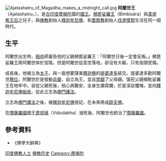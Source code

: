 {{disputed|time=2016-03-09T03:50:11+00:00}}
[[File:Ajatashatru_of_Magadha_makes_a_midnight_call.jpg|thumb]]
'''阿闍世王'''（Ajatashatru，{{bd|？||前461年||}}），是[[古印度|古印度]][[摩揭陀|摩揭陀]]國的[[國王|國王]]。[[頻毘娑羅王|頻毘娑羅王]]（Bimbisāra）與[[:wikisource:zh:佛學大辭典/韋提希|韋提希王后]]之兒子，與[[佛教|佛教]]創始人[[釋迦牟尼佛|釋迦牟尼佛]]、和[[耆那教|耆那教]]創始人[[伐達摩那|伐達摩那]]生活在同一個時代。

== 生平 ==
阿闍世出生時，[[相命|相命]]師稟告他的父親頻毘娑羅王：「阿闍世日後一定會反叛。」頻毘娑羅王將阿闍世摔於宮階，但是阿闍世從高空落地，卻沒有大礙，只有指頭受傷。

成長後，他被立為[[太子|太子]]，與一直想要謀害[[釋迦佛|釋迦佛]]的[[提婆達多|提婆達多]]結交。提婆達多勸阿闍世[[篡位|篡位]]，阿闍世於是發動[[兵變|兵變]]，自立為王，並且[[禁錮|禁錮]]了父母親。饿死父親頻毗娑羅王在地牢中。自從父親死後，他心病難安，全身生瘡腐爛，於是深自懺悔，並向[[釋迦牟尼佛|釋迦牟尼佛]][[皈依|皈依]]，從此立志為[[佛門|佛門]][[護法|護法]]。

立志為[[佛門|佛門]][[護法|護法]]之後，被[[釋迦牟尼佛|釋迦牟尼佛]]授記，在未來將成[[辟支佛|辟支佛]]。

在[[憍薩羅國|憍薩羅國]]國王[[毘琉璃王|毘琉璃]]（Vidudabha）溺死後，阿闍世也統治了[[憍薩羅國|憍薩羅國]]。

==參考資料==
*《佛學大辭典》
{{Commonscat-inline|Ajatashatru}}
{{India-stub}}

[[Category:印度佛教徒|印度佛教人士]]
[[Category:佛教历史|佛教历史]]
[[Category:摩揭陀|Category:摩揭陀]]